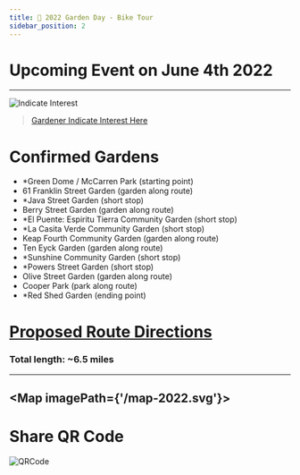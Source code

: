 ```yaml
---
title: 📅 2022 Garden Day - Bike Tour
sidebar_position: 2
---
```

# Upcoming Event on June 4th 2022 
---

![Indicate Interest ](/OpenGarden-Day2022.gif)

> [Gardener Indicate Interest Here](https://forms.gle/DFUY6NtVxcC3xUKy8)

# Confirmed Gardens
- *Green Dome / McCarren Park (starting point)
- 61 Franklin Street Garden (garden along route) 
- *Java Street Garden (short stop)
- Berry Street Garden (garden along route) 
- *El Puente: Espiritu Tierra Community Garden (short stop)
- *La Casita Verde Community Garden (short stop)
- Keap Fourth Community Garden (garden along route)
- Ten Eyck Garden (garden along route)
- *Sunshine Community Garden (short stop)
- *Powers Street Garden (short stop)
- Olive Street Garden (garden along route)
- Cooper Park (park along route)
- *Red Shed Garden (ending point)

# [Proposed Route Directions](https://www.google.com/maps/@40.7157659,-73.9608142,14z/data=!4m2!6m1!1s17nYSWAgDGQOHC7chBfvalj1UAhuKJMlj?authuser=1)
### Total length: ~6.5 miles 

---

<Map imagePath={'/map-2022.svg'}>
    <GreenDome/>
    <Franklin/>
    <JavaSt/>
    <BerrySt/>
    <ElPuente/>
    <LaCasita/>
    <KeapFourth/>
    <TenEyck/>
    <Sunshine/>
    <Olive/>
    <Powers/>
    <RedShed/>
</Map>
---

# Share QR Code
![QRCode](/ShareQR2022.png)



